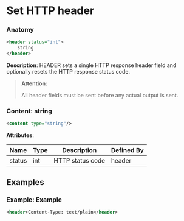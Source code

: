 # Set HTTP header

### Anatomy

```xml
<header status="int">
    string
</header>
```

 **Description**:
 HEADER sets a single HTTP response header field and optionally resets the HTTP response status code.


> **Attention:**
>
> All header fields must be sent before any actual output is sent.

### Content: string

```xml
<content type="string"/>
```

**Attributes**:

| Name | Type | Description | Defined By |
| ---- | ---- | ----------- | ---------- |
| status | int | HTTP status code | header |


## Examples

### Example: Example

```xml
<header>Content-Type: text/plain</header>
```

